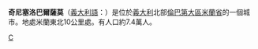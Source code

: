 {{Infobox CityIT
| img_coa = Cinisello Balsamo-Stemma.png
| official_name = 奇尼塞洛巴爾薩莫<br />Comune di Cinisello Balsamo
| mapx=45.5500|mapy= 9.2167
| name = 奇尼塞洛巴爾薩莫
| region = [[倫巴第|倫巴第]]
| province = [[米蘭省|米蘭省]]
| elevation_m = 154
| area_total_km2 = 12.7
| population_as_of = 2004年
| population_total = 73,935
| population_density_km2 = 5822
| timezone = [[欧洲中部时间|CET]]、[[UTC|UTC]]+1
| coordinates = {{coord|45|33|N|9|13|E}}
| telephone = 02
| postalcode = 20922
| gentilic =
| website = [http://www.comune.cinisello-balsamo.mi.it/]
}}
'''奇尼塞洛巴爾薩莫'''（[[義大利語|義大利語]]：{{lang|it|'''Cinisello Balsamo'''}}）是位於[[義大利|義大利]]北部[[倫巴第大區|倫巴第大區]][[米蘭省|米蘭省]]的一個城市。地處米蘭東北10公里處。有人口約7.4萬人。

{{米蘭省市鎮}}

[[Category:米兰省市镇|C]]